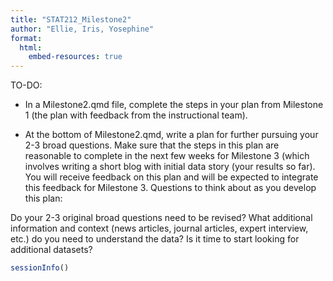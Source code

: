 ```yaml
---
title: "STAT212_Milestone2"
author: "Ellie, Iris, Yosephine"
format: 
  html:
    embed-resources: true
---
```


TO-DO:

* In a Milestone2.qmd file, complete the steps in your plan from Milestone 1 (the plan with feedback from the instructional team).

* At the bottom of Milestone2.qmd, write a plan for further pursuing your 2-3 broad questions. Make sure that the steps in this plan are reasonable to complete in the next few weeks for Milestone 3 (which involves writing a short blog with initial data story (your results so far). You will receive feedback on this plan and will be expected to integrate this feedback for Milestone 3. Questions to think about as you develop this plan:

Do your 2-3 original broad questions need to be revised?
What additional information and context (news articles, journal articles, expert interview, etc.) do you need to understand the data?
Is it time to start looking for additional datasets?

```r
sessionInfo()
```

